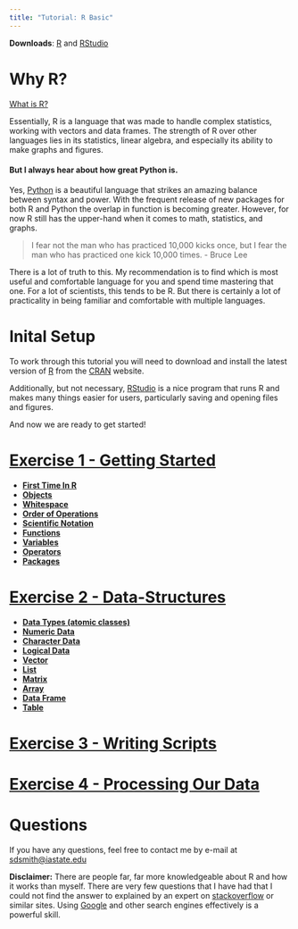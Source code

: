 ```yaml
---
title: "Tutorial: R Basic"
---
```

**Downloads**: [R][R] and [RStudio][RS]

# Why R?

[What is R?][Rwhat]

Essentially, R is a language that was made to handle complex statistics, working with vectors and data frames. The strength of R over other languages lies in its statistics, linear algebra, and especially its ability to make graphs and figures.

[Rwhat]:https://www.r-project.org/about.html

#### But I always hear about how great Python is.

Yes, [Python][Py] is a beautiful language that strikes an amazing balance between syntax and power. With the frequent release of new packages for both R and Python the overlap in function is becoming greater. However, for now R still has the upper-hand when it comes to math, statistics, and graphs.

> I fear not the man who has practiced 10,000 kicks once, but I fear the man who has practiced one kick 10,000 times. - Bruce Lee

There is a lot of truth to this. My recommendation is to find which is most useful and comfortable language for you and spend time mastering that one. For a lot of scientists, this tends to be R. But there is certainly a lot of practicality in being familiar and comfortable with multiple languages.

[Py]:https://www.python.org/

# Inital Setup

To work through this tutorial you will need to download and install the latest version of [R][R] from the [CRAN][R] website.

Additionally, but not necessary, [RStudio][RS] is a nice program that runs R and makes many things easier for users, particularly saving and opening files and figures.

And now we are ready to get started!

[R]:https://mirror.las.iastate.edu/CRAN/
[RS]:https://www.rstudio.com/products/rstudio/download/#download

# [Exercise 1 - Getting Started][Ex1]

  + [**First Time In R**](exercise_1.html#first_time_in_r)
  + [**Objects**](exercise_1.html#objects)
  + [**Whitespace**](exercise_1.html#whitespace)
  + [**Order of Operations**](exercise_1.html#order_of_operations)
  + [**Scientific Notation**](exercise_1.html#scientific_notation)
  + [**Functions**](exercise_1.html#functions)
  + [**Variables**](exercise_1.html#variables)
  + [**Operators**](exercise_1.html#operators)
  + [**Packages**](exercise_1.html#packages)

# [Exercise 2 - Data-Structures][Ex2]

  + [**Data Types (atomic classes)**](exercise_2.html#data_types_(atomic_classes))
  + [**Numeric Data**](exercise_2.html#numeric_data)
  + [**Character Data**](exercise_2.html#character_data)
  + [**Logical Data**](exercise_2.html#logical_data)
  + [**Vector**](exercise_2.html#vector)
  + [**List**](exercise_2.html#list)
  + [**Matrix**](exercise_2.html#matrix)
  + [**Array**](exercise_2.html#array)
  + [**Data Frame**](exercise_2.html#data_frame)
  + [**Table**](exercise_2.html#table)

# [Exercise 3 - Writing Scripts][Ex3]

# [Exercise 4 - Processing Our Data][Ex4]


[Ex1]:exercise_1.html
[Ex2]:exercise_2.html
[Ex3]:exercise_3.html
[Ex4]:exercise_4.html
# Questions

If you have any questions, feel free to contact me by e-mail at <sdsmith@iastate.edu>

**Disclaimer:** There are people far, far more knowledgeable about R and how it works than myself. There are very few questions that I have had that I could not find the answer to explained by an expert on [stackoverflow][stack] or similar sites. Using [Google](https://www.google.com/) and other search engines effectively is a powerful skill.

[stack]:https://stackoverflow.com/




